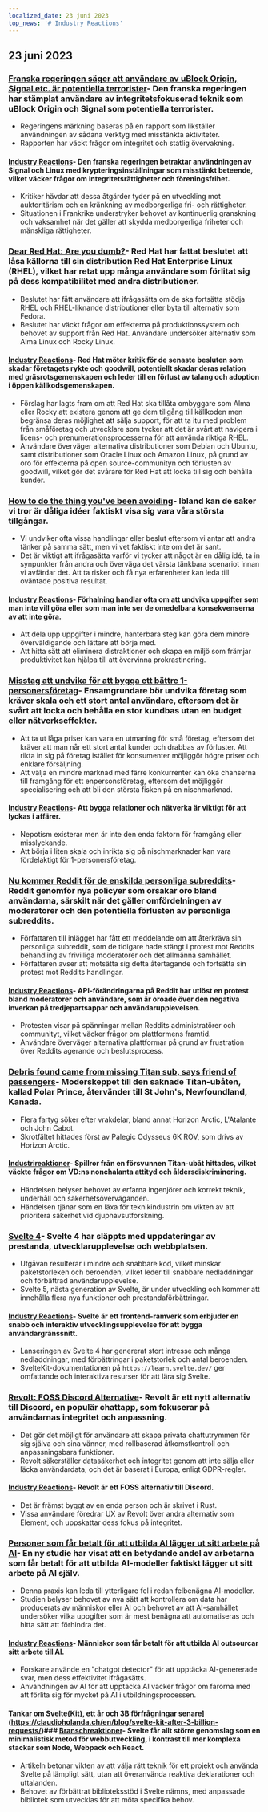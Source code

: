 ```yaml
---
localized_date: 23 juni 2023
top_news: '# Industry Reactions'
---
```




<CallToAction />

<Steps>

## 23 juni 2023

### [Franska regeringen säger att användare av uBlock Origin, Signal etc. är potentiella terrorister](https://www.laquadrature.net/en/2023/06/05/criminalization-of-encryption-the-8-december-case/)- Den franska regeringen har stämplat användare av integritetsfokuserad teknik som uBlock Origin och Signal som potentiella terrorister.

- Regeringens märkning baseras på en rapport som likställer användningen av sådana verktyg med misstänkta aktiviteter.
- Rapporten har väckt frågor om integritet och statlig övervakning.

#### [Industry Reactions](http://news.ycombinator.com/item?id=36428046)- Den franska regeringen betraktar användningen av Signal och Linux med krypteringsinställningar som misstänkt beteende, vilket väcker frågor om integritetsrättigheter och föreningsfrihet.

- Kritiker hävdar att dessa åtgärder tyder på en utveckling mot auktoritärism och en kränkning av medborgerliga fri- och rättigheter.
- Situationen i Frankrike understryker behovet av kontinuerlig granskning och vaksamhet när det gäller att skydda medborgerliga friheter och mänskliga rättigheter.

### [Dear Red Hat: Are you dumb?](https://www.jeffgeerling.com/blog/2023/dear-red-hat-are-you-dumb)- Red Hat har fattat beslutet att låsa källorna till sin distribution Red Hat Enterprise Linux (RHEL), vilket har retat upp många användare som förlitat sig på dess kompatibilitet med andra distributioner.

- Beslutet har fått användare att ifrågasätta om de ska fortsätta stödja RHEL och RHEL-liknande distributioner eller byta till alternativ som Fedora.
- Beslutet har väckt frågor om effekterna på produktionssystem och behovet av support från Red Hat. Användare undersöker alternativ som Alma Linux och Rocky Linux.

#### [Industry Reactions](http://news.ycombinator.com/item?id=36436786)- Red Hat möter kritik för de senaste besluten som skadar företagets rykte och goodwill, potentiellt skadar deras relation med gräsrotsgemenskapen och leder till en förlust av talang och adoption i öppen källkodsgemenskapen.

- Förslag har lagts fram om att Red Hat ska tillåta ombyggare som Alma eller Rocky att existera genom att ge dem tillgång till källkoden men begränsa deras möjlighet att sälja support, för att ta itu med problem från småföretag och utvecklare som tycker att det är svårt att navigera i licens- och prenumerationsprocesserna för att använda riktiga RHEL.
- Användare överväger alternativa distributioner som Debian och Ubuntu, samt distributioner som Oracle Linux och Amazon Linux, på grund av oro för effekterna på open source-communityn och förlusten av goodwill, vilket gör det svårare för Red Hat att locka till sig och behålla kunder.

### [How to do the thing you've been avoiding](https://jasonfeifer.beehiiv.com/p/the-thing-that-seems-like-a-bad-idea-maybe-try-it)- Ibland kan de saker vi tror är dåliga idéer faktiskt visa sig vara våra största tillgångar.

- Vi undviker ofta vissa handlingar eller beslut eftersom vi antar att andra tänker på samma sätt, men vi vet faktiskt inte om det är sant.
- Det är viktigt att ifrågasätta varför vi tycker att något är en dålig idé, ta in synpunkter från andra och överväga det värsta tänkbara scenariot innan vi avfärdar det. Att ta risker och få nya erfarenheter kan leda till oväntade positiva resultat.

#### [Industry Reactions](http://news.ycombinator.com/item?id=36427849)- Förhalning handlar ofta om att undvika uppgifter som man inte vill göra eller som man inte ser de omedelbara konsekvenserna av att inte göra.

- Att dela upp uppgifter i mindre, hanterbara steg kan göra dem mindre överväldigande och lättare att börja med.
- Att hitta sätt att eliminera distraktioner och skapa en miljö som främjar produktivitet kan hjälpa till att övervinna prokrastinering.

### [Misstag att undvika för att bygga ett bättre 1-personersföretag](https://tinyempires.substack.com/p/4-mistakes-to-avoid-to-build-a-better)- Ensamgrundare bör undvika företag som kräver skala och ett stort antal användare, eftersom det är svårt att locka och behålla en stor kundbas utan en budget eller nätverkseffekter.

- Att ta ut låga priser kan vara en utmaning för små företag, eftersom det kräver att man når ett stort antal kunder och drabbas av förluster. Att rikta in sig på företag istället för konsumenter möjliggör högre priser och enklare försäljning.
- Att välja en mindre marknad med färre konkurrenter kan öka chanserna till framgång för ett enpersonsföretag, eftersom det möjliggör specialisering och att bli den största fisken på en nischmarknad.

#### [Industry Reactions](http://news.ycombinator.com/item?id=36431268)- Att bygga relationer och nätverka är viktigt för att lyckas i affärer.

- Nepotism existerar men är inte den enda faktorn för framgång eller misslyckande.
- Att börja i liten skala och inrikta sig på nischmarknader kan vara fördelaktigt för 1-personersföretag.

### [Nu kommer Reddit för de enskilda personliga subreddits](https://toot.cat/@dredmorbius/110588848407336816)- Reddit genomför nya policyer som orsakar oro bland användarna, särskilt när det gäller omfördelningen av moderatorer och den potentiella förlusten av personliga subreddits.

- Författaren till inlägget har fått ett meddelande om att återkräva sin personliga subreddit, som de tidigare hade stängt i protest mot Reddits behandling av frivilliga moderatorer och det allmänna samhället.
- Författaren avser att motsätta sig detta återtagande och fortsätta sin protest mot Reddits handlingar.

#### [Industry Reactions](http://news.ycombinator.com/item?id=36434885)- API-förändringarna på Reddit har utlöst en protest bland moderatorer och användare, som är oroade över den negativa inverkan på tredjepartsappar och användarupplevelsen.

- Protesten visar på spänningar mellan Reddits administratörer och communityt, vilket väcker frågor om plattformens framtid.
- Användare överväger alternativa plattformar på grund av frustration över Reddits agerande och beslutsprocess.

### [Debris found came from missing Titan sub, says friend of passengers](https://www.bbc.com/news/live/world-us-canada-65967464)- Moderskeppet till den saknade Titan-ubåten, kallad Polar Prince, återvänder till St John's, Newfoundland, Kanada.

- Flera fartyg söker efter vrakdelar, bland annat Horizon Arctic, L'Atalante och John Cabot.
- Skrotfältet hittades först av Palegic Odysseus 6K ROV, som drivs av Horizon Arctic.

#### [Industrireaktioner](http://news.ycombinator.com/item?id=36434173)- Spillror från en försvunnen Titan-ubåt hittades, vilket väckte frågor om VD:ns nonchalanta attityd och åldersdiskriminering.

- Händelsen belyser behovet av erfarna ingenjörer och korrekt teknik, underhåll och säkerhetsöverväganden.
- Händelsen tjänar som en läxa för teknikindustrin om vikten av att prioritera säkerhet vid djuphavsutforskning.

### [Svelte 4](https://svelte.dev/blog/svelte-4)- Svelte 4 har släppts med uppdateringar av prestanda, utvecklarupplevelse och webbplatsen.

- Utgåvan resulterar i mindre och snabbare kod, vilket minskar paketstorleken och beroenden, vilket leder till snabbare nedladdningar och förbättrad användarupplevelse.
- Svelte 5, nästa generation av Svelte, är under utveckling och kommer att innehålla flera nya funktioner och prestandaförbättringar.

#### [Industry Reactions](http://news.ycombinator.com/item?id=36432272)- Svelte är ett frontend-ramverk som erbjuder en snabb och interaktiv utvecklingsupplevelse för att bygga användargränssnitt.

- Lanseringen av Svelte 4 har genererat stort intresse och många nedladdningar, med förbättringar i paketstorlek och antal beroenden.
- SvelteKit-dokumentationen på `https://learn.svelte.dev/` ger omfattande och interaktiva resurser för att lära sig Svelte.

### [Revolt: FOSS Discord Alternative](https://revolt.chat/)- Revolt är ett nytt alternativ till Discord, en populär chattapp, som fokuserar på användarnas integritet och anpassning.

- Det gör det möjligt för användare att skapa privata chattutrymmen för sig själva och sina vänner, med rollbaserad åtkomstkontroll och anpassningsbara funktioner.
- Revolt säkerställer datasäkerhet och integritet genom att inte sälja eller läcka användardata, och det är baserat i Europa, enligt GDPR-regler.

#### [Industry Reactions](http://news.ycombinator.com/item?id=36433842)- Revolt är ett FOSS alternativ till Discord.

- Det är främst byggt av en enda person och är skrivet i Rust.
- Vissa användare föredrar UX av Revolt över andra alternativ som Element, och uppskattar dess fokus på integritet.

### [Personer som får betalt för att utbilda AI lägger ut sitt arbete på AI](https://www.technologyreview.com/2023/06/22/1075405/the-people-paid-to-train-ai-are-outsourcing-their-work-to-ai/)- En ny studie har visat att en betydande andel av arbetarna som får betalt för att utbilda AI-modeller faktiskt lägger ut sitt arbete på AI själv.

- Denna praxis kan leda till ytterligare fel i redan felbenägna AI-modeller.
- Studien belyser behovet av nya sätt att kontrollera om data har producerats av människor eller AI och behovet av att AI-samhället undersöker vilka uppgifter som är mest benägna att automatiseras och hitta sätt att förhindra det.

#### [Industry Reactions](http://news.ycombinator.com/item?id=36432279)- Människor som får betalt för att utbilda AI outsourcar sitt arbete till AI.

- Forskare använde en "chatgpt detector" för att upptäcka AI-genererade svar, men dess effektivitet ifrågasätts.
- Användningen av AI för att upptäcka AI väcker frågor om farorna med att förlita sig för mycket på AI i utbildningsprocessen.

#### Tankar om Svelte(Kit), ett år och 3B förfrågningar senare](https://claudioholanda.ch/en/blog/svelte-kit-after-3-billion-requests/)### [Branschreaktioner](http://news.ycombinator.com/item?id=36427583)- Svelte får allt större genomslag som en minimalistisk metod för webbutveckling, i kontrast till mer komplexa stackar som Node, Webpack och React.

- Artikeln betonar vikten av att välja rätt teknik för ett projekt och använda Svelte på lämpligt sätt, utan att överanvända reaktiva deklarationer och uttalanden.
- Behovet av förbättrat biblioteksstöd i Svelte nämns, med anpassade bibliotek som utvecklas för att möta specifika behov.

</Steps>
